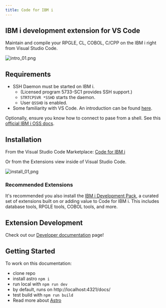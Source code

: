 ```yaml
---
title: Code for IBM i 
---
```



## IBM i development extension for VS Code

Maintain and compile your RPGLE, CL, COBOL, C/CPP on the IBM i right from Visual Studio Code.

![intro_01.png](../../assets/intro_01.png)

## Requirements

- SSH Daemon must be started on IBM i.
   - (Licensed program 5733-SC1 provides SSH support.)
   - `STRTCPSVR *SSHD` starts the daemon.
   - User `QSSHD` is enabled.
- Some familiarity with VS Code. An introduction can be found [here](https://code.visualstudio.com/docs/getstarted/introvideos)<Icon name="external" color="cyan" class="icon-inline" />.

Optionally, ensure you know how to connect to pase from a shell. See this [official IBM i OSS docs](https://ibmi-oss-docs.readthedocs.io/en/latest/user_setup/README.html#step-1-install-an-ssh-client)<Icon name="external" color="cyan" class="icon-inline" />.

## Installation

<CardGrid>

<Card>

From the Visual Studio Code Marketplace: [Code for IBM i](https://marketplace.visualstudio.com/items?itemName=HalcyonTechLtd.code-for-ibmi)<Icon name="external" color="cyan" class="icon-inline" />

Or from the Extensions view inside of Visual Studio Code.

</Card><Card>

![install_01,png](../../assets/install_01.png)

</Card></CardGrid>

### Recommended Extensions

It's recommended you also install the [IBM i Development Pack](https://marketplace.visualstudio.com/items?itemName=HalcyonTechLtd.ibm-i-development-pack)<Icon name="external" color="cyan" class="icon-inline" />, a curated set of extensions built on or adding value to Code for IBM i. This includes database tools, RPGLE tools, COBOL tools, and more.

## Extension Development

Check out our [Developer documentation](./dev/getting_started/) page!

## Getting Started

To work on this documentation:

- clone repo
- install astro ```npm i```
- run local with ```npm run dev```
- by default, runs on http://localhost:4321/docs/
- test build with ```npm run build```
- Read more about [Astro](https://starlight.astro.build/getting-started/)<Icon name="rocket" color="rebeccapurple" class="icon-inline" />